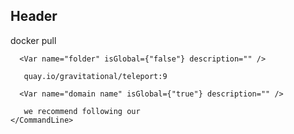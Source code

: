 ## Header

<Snippet>
  <Command>
    <CommandLine data-content="$ ">
      docker pull 

      <Var name="folder" isGlobal={"false"} description="" />

       quay.io/gravitational/teleport:9 

      <Var name="domain name" isGlobal={"true"} description="" />

       we recommend following our
    </CommandLine>
  </Command>
</Snippet>
